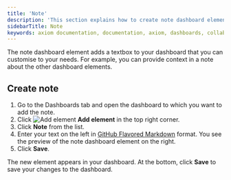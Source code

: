 ```yaml
---
title: 'Note'
description: 'This section explains how to create note dashboard elements and add them to your dashboard.'
sidebarTitle: Note
keywords: axiom documentation, documentation, axiom, dashboards, collaboration, queries, visualizations, filters, charts, simple query builder, advanced query builder
---
```



The note dashboard element adds a textbox to your dashboard that you can customise to your needs. For example, you can provide context in a note about the other dashboard elements.

<Prerequisites />

## Create note

1. Go to the Dashboards tab and open the dashboard to which you want to add the note.
1. Click <img src="/doc-assets/icons/plus.svg" className="inline-icon" alt="Add element" /> **Add element** in the top right corner.
1. Click **Note** from the list.
1. Enter your text on the left in [GitHub Flavored Markdown](https://docs.github.com/en/get-started/writing-on-github/getting-started-with-writing-and-formatting-on-github/basic-writing-and-formatting-syntax) format. You see the preview of the note dashboard element on the right.
1. Click **Save**.

The new element appears in your dashboard. At the bottom, click **Save** to save your changes to the dashboard.
